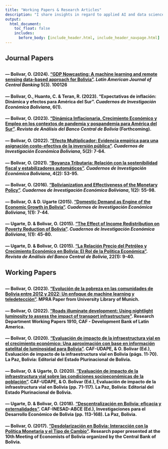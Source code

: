 ---
title: "Working Papers & Research Articles"
description: "I share insights in regard to applied AI and data science for data-driven economics."
output:
  html_document:
    toc_float: false
    includes:
      before_body: [include_header.html, include_header_navpage.html]
---

<!-- Google tag (gtag.js) -->

```{=html}
<script async src="https://www.googletagmanager.com/gtag/js?id=G-F5HJ5VRY62"></script>
```
```{=html}
<script>
  window.dataLayer = window.dataLayer || [];
  function gtag(){dataLayer.push(arguments);}
  gtag('js', new Date());

  gtag('config', 'G-F5HJ5VRY62');
</script>
```
## **Journal Papers**

::: {style="margin-bottom: 30px;"}
:::


<h4>--- Bolivar, O. (2024). <a href="https://www.sciencedirect.com/science/article/pii/S2666143824000085" target="_blank"><strong>"GDP Nowcasting: A machine learning and remote sensing data-based approach for Bolivia"</strong></a>. <em>Latin American Journal of Central Banking</em> 5(3). 100126</h4>

<h4>--- Bolivar, O., Huanto, C. & Teran, R. (2023). <strong>"Expectativas de inflación: Dinámica y efectos para América del Sur"</strong>. <em>Cuadernos de Investigación Económica Boliviana</em>, 6(1).</h4>

<h4>--- Bolivar, O. (2023). <a href="docs/papers_docs/Paper_EE2022.pdf" target="_blank"><strong>"Dinámica Inflacionaria, Crecimiento Económico y Empleo en los contextos de pandemia y pospandemia para América del Sur"</strong></a>. <em>Revista de Análisis del Banco Central de Bolivia</em> (Forthcoming).</h4>

<h4>--- Bolivar, O. (2022). <a href="https://ideas.repec.org/a/efp/journl/v5y2022i2p7-64.html" target="_blank"><strong>"Efecto Multiplicador: Evidencia empírica para una asignación costo-efectiva de la inversión pública"</strong></a>. <em>Cuadernos de Investigación Económica Boliviana</em>, 5(2): 7-64.</h4>

<h4>--- Bolivar, O. (2021). <a href="https://ideas.repec.org/a/efp/journl/v4y2021i2p53-96.html" target="_blank"><strong>"Boyanza Tributaria: Relación con la sostenibilidad fiscal y estabilizadores automáticos"</strong></a>. <em>Cuadernos de Investigación Económica Boliviana</em>, 4(2): 53-95.</h4>

<h4>--- Bolivar, O. (2016). <a href="https://ideas.repec.org/a/efp/journl/v1y2015i2p1-40.html" target="_blank"><strong>"Bolivianization and Effectiveness of the Monetary Policy"</strong></a>. <em>Cuadernos de Investigación Económica Boliviana</em>, 1(2): 55-98.</h4>

<h4>--- Bolivar, O. & D. Ugarte (2015). <a href="https://ideas.repec.org/a/efp/journl/v1y2015i1p1-27.html" target="_blank"><strong>"Domestic Demand as Engine of the Economic Growth in Bolivia"</strong></a>. <em>Cuadernos de Investigación Económica Boliviana</em>, 1(1): 7-44.</h4>

<h4>--- Ugarte, D. & Bolivar, O. (2015). <a href="https://ideas.repec.org/a/efp/journl/v1y2015i1p1-25.html" target="_blank"><strong>"The Effect of Income Redistribution on Poverty Reduction of Bolivia"</strong></a>. <em>Cuadernos de Investigación Económica Boliviana</em>, 1(1): 45-80.</h4>

<h4>--- Ugarte, D. & Bolivar, O. (2015). <a href="https://www.bcb.gob.bo/webdocs/publicacionesbcb/revista_analisis/ra_vol22/articulo_1_v22.pdf" target="_blank"><strong>"La Relación Precio del Petróleo y Crecimiento Económico en Bolivia: El Rol de la Política Económica"</strong></a>. <em>Revista de Análisis del Banco Central de Bolivia</em>, 22(1): 9-40.</h4>

::: {style="margin-bottom: 30px;"}
:::

## **Working Papers**

::: {style="margin-bottom: 30px;"}
:::

<h4>--- Bolivar, O. (2023). <a href="https://mpra.ub.uni-muenchen.de/118932/1/MPRA_paper_118932.pdf" target="_blank"><strong>"Evolución de la pobreza en las comunidades de Bolivia entre 2012 y 2022: Un enfoque de machine learning y teledetección"</strong></a>. MPRA Paper from University Library of Munich.</h4>

<h4>--- Bolivar, O. (2022). <a href="https://scioteca.caf.com/handle/123456789/1910" target="_blank"><strong>"Roads illuminate development: Using nightlight luminosity to assess the impact of transport infrastructure"</strong></a>. Research Department Working Papers 1910, CAF - Development Bank of Latin America.</h4>

<h4>--- Bolivar, O. (2020). <a href="docs/papers_docs/libro_caf_paper1-comprimido.pdf" target="_blank"><strong>"Evaluación de impacto de la infraestructura vial en el crecimiento económico: Una aproximación con base en información satelital de luminosidad para Bolivia"</strong></a>. CAF-UDAPE, & O. Bolivar (Ed.), Evaluación de impacto de la infraestructura vial en Bolivia (págs. 11-70). La Paz, Bolivia: Editorial del Estado Plurinacional de Bolivia.</h4>

<h4>--- Bolivar, O. & Ugarte, D. (2020). <a href="docs/papers_docs/libro_caf_paper2.pdf" target="_blank"><strong>"Evaluación de impacto de la infraestructura vial sobre las condiciones socioeconómicas de la población"</strong></a>. CAF-UDAPE, & O. Bolivar (Ed.), Evaluación de impacto de la infraestructura vial en Bolivia (pp. 71-117). La Paz, Bolivia: Editorial del Estado Plurinacional de Bolivia.</h4>

<h4>--- Ugarte, D. & Bolivar, O. (2018). <a href="docs/papers_docs/DescentralizacinenBolivia-2018.pdf" target="_blank"><strong>"Descentralización en Bolivia: eficacia y externalidades"</strong></a>. CAF-INESAD-ABCE (Ed.), Investigaciones para el Desarrollo Económico de Bolivia (pp. 113-168). La Paz, Bolivia.</h4>

<h4>--- Bolivar, O. (2017). <a href="docs/papers_docs/Final_Desdolarización en Bolivia.pdf" target="_blank"><strong>"Desdolarización en Bolivia: Interacción con la Política Monetaria y el Tipo de Cambio"</strong></a>. Research paper presented at the 10th Meeting of Economists of Bolivia organized by the Central Bank of Bolivia.</h4>

